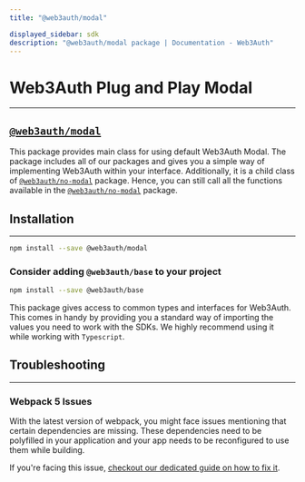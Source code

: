 ```yaml
---
title: "@web3auth/modal"

displayed_sidebar: sdk
description: "@web3auth/modal package | Documentation - Web3Auth"
---
```


# Web3Auth Plug and Play Modal

---

## [`@web3auth/modal`](https://npmjs.com/package/@web3auth/modal)

This package provides main class for using default Web3Auth Modal. The package includes all of our packages and gives you a simple way of implementing
Web3Auth within your interface. Additionally, it is a child class of [`@web3auth/no-modal`](/sdk/web/no-modal) package. Hence, you can still call all
the functions available in the [`@web3auth/no-modal`](/sdk/web/no-modal) package.

## Installation

---

```bash npm2yarn
npm install --save @web3auth/modal
```

### Consider adding `@web3auth/base` to your project

```bash npm2yarn
npm install --save @web3auth/base
```

This package gives access to common types and interfaces for Web3Auth. This comes in handy by providing you a standard way of importing the values you
need to work with the SDKs. We highly recommend using it while working with `Typescript`.

## Troubleshooting

---

### Webpack 5 Issues

With the latest version of webpack, you might face issues mentioning that certain dependencies are missing. These dependencies need to be polyfilled
in your application and your app needs to be reconfigured to use them while building.

If you're facing this issue, [checkout our dedicated guide on how to fix it](/troubleshooting/webpack-issues).
